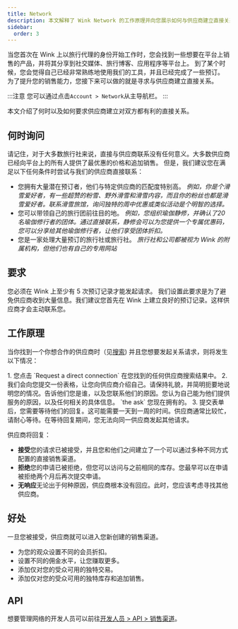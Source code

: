 ```yaml
---
title: Network
description: 本文解释了 Wink Network 的工作原理并向您展示如何与供应商建立直接关系。
sidebar:
  order: 3
---
```


当您首次在 Wink 上以旅行代理的身份开始工作时，您会找到一些想要在平台上销售的产品，并将其分享到社交媒体、旅行博客、应用程序等平台上。
到了某个时候，您会觉得自己已经非常熟练地使用我们的工具，并且已经完成了一些预订。
为了提升您的销售能力，您接下来可以做的就是寻求与供应商建立直接关系。

:::注意
您可以通过点击`Account > Network`从主导航栏。
:::

本文介绍了何时以及如何要求供应商建立对双方都有利的直接关系。

## 何时询问

请记住，对于大多数旅行社来说，直接与供应商联系没有任何意义。大多数供应商已经向平台上的所有人提供了最优惠的价格和追加销售。
但是，我们建议您在满足以下任何条件时尝试与我们的供应商直接联系：

* 您拥有大量潜在预订者，他们与特定供应商的匹配度特别高。
  *例如，你是个滑雪爱好者，有一些超赞的粉雪、野外滑雪和滑雪内容，而且你的粉丝也都是滑雪爱好者。联系滑雪旅馆，询问独特的周中优惠或类似活动是个明智的选择。*
* 您可以带领自己的旅行团前往目的地。
  *例如，您组织瑜伽静修，并确认了20名瑜伽修行者的团体。通过直接联系，静修会可以为您提供一个专属优惠码，您可以分享给其他瑜伽修行者，让他们享受团体折扣。*
* 您是一家处理大量预订的旅行社或旅行社。
  *旅行社和公司都被视为 Wink 的附属机构，但他们也有自己的专用网站*

## 要求

您必须在 Wink 上至少有 5 次预订记录才能发起请求。
我们设置此要求是为了避免供应商收到大量信息。我们建议您首先在 Wink 上建立良好的预订记录。这样供应商才会主动联系您。

## 工作原理

当你找到一个你想合作的供应商时（见[搜索](/studio/search/)) 并且您想要发起关系请求，则将发生以下情况：

<Steps>
  1. 您点击 `Request a direct connection` 在您找到的任何供应商搜索结果中。
  2. 我们会向您提交一份表格，让您向供应商介绍自己。请保持礼貌，并简明扼要地说明您的情况。告诉他们您是谁，以及您联系他们的原因。您认为自己能为他们提供服务的原因，以及任何相关的具体信息。 `the ask` 您现在拥有的。
  3. 提交表单后，您需要等待他们的回复。这可能需要一天到一周的时间。供应商通常比较忙，请耐心等待。在等待回复期间，您无法向同一供应商发起其他请求。
</Steps>


供应商将回复：

* **接受**您的请求已被接受，并且您和他们之间建立了一个可以通过多种不同方式配置的直接销售渠道。
* **拒绝**您的申请已被拒绝，但您可以访问与之前相同的库存。您最早可以在申请被拒绝两个月后再次提交申请。
* **无响应**无论出于何种原因，供应商根本没有回应。此时，您应该考虑寻找其他供应商。

## 好处

一旦您被接受，供应商就可以进入您新创建的销售渠道。

* 为您的观众设置不同的会员折扣。
* 设置不同的佣金水平，让您赚取更多。
* 添加仅对您的受众可用的独特交易。
* 添加仅对您的受众可用的独特库存和追加销售。

## API

想要管理网络的开发人员可以前往[开发人员 > API > 销售渠道](/developers/apis/#sales-channel-api)。

